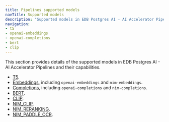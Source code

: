 ```yaml
---
title: Pipelines supported models
navTitle: Supported models
description: "Supported models in EDB Postgres AI - AI Accelerator Pipelines."
navigation:
- t5
- openai-embeddings
- openai-completions
- bert
- clip
---
```


This section provides details of the supported models in EDB Postgres AI - AI Accelerator Pipelines and their capabilities.

* [T5](t5).
* [Embeddings](embeddings), including `openai-embeddings` and `nim-embeddings`.
* [Completions](completions), including `openai-completions` and `nim-completions`.
* [BERT](bert).
* [CLIP](clip).
* [NIM_CLIP](nim_clip).
* [NIM_RERANKING](nim_reranking).
* [NIM_PADDLE_OCR](nim_paddle_ocr).
